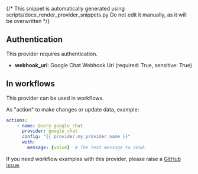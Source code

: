 {/* This snippet is automatically generated using scripts/docs_render_provider_snippets.py 
Do not edit it manually, as it will be overwritten */}

## Authentication
This provider requires authentication.
- **webhook_url**: Google Chat Webhook Url (required: True, sensitive: True)


## In workflows

This provider can be used in workflows.



As "action" to make changes or update data, example:
```yaml
actions:
    - name: Query google_chat
      provider: google_chat
      config: "{{ provider.my_provider_name }}"
      with:
        message: {value}  # The text message to send.
```



If you need workflow examples with this provider, please raise a [GitHub issue](https://github.com/keephq/keep/issues).
